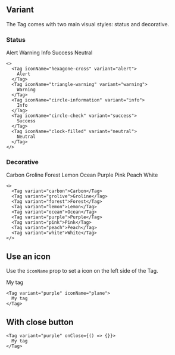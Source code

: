 
## Variant

The Tag comes with two main visual styles: status and decorative.

### Status

<Preview>
  <Tag iconName="hexagone-cross" variant="alert">
    Alert
  </Tag>
  <Tag iconName="triangle-warning" variant="warning">
    Warning
  </Tag>
  <Tag iconName="circle-information" variant="info">
    Info
  </Tag>
  <Tag iconName="circle-check" variant="success">
    Success
  </Tag>
  <Tag iconName="clock-filled" variant="neutral">
    Neutral
  </Tag>
</Preview>

```tsx sandbox
<>
  <Tag iconName="hexagone-cross" variant="alert">
    Alert
  </Tag>
  <Tag iconName="triangle-warning" variant="warning">
    Warning
  </Tag>
  <Tag iconName="circle-information" variant="info">
    Info
  </Tag>
  <Tag iconName="circle-check" variant="success">
    Success
  </Tag>
  <Tag iconName="clock-filled" variant="neutral">
    Neutral
  </Tag>
</>
```

### Decorative

<Preview>
  <Tag variant="carbon">Carbon</Tag>
  <Tag variant="grolive">Groline</Tag>
  <Tag variant="forest">Forest</Tag>
  <Tag variant="lemon">Lemon</Tag>
  <Tag variant="ocean">Ocean</Tag>
  <Tag variant="purple">Purple</Tag>
  <Tag variant="pink">Pink</Tag>
  <Tag variant="peach">Peach</Tag>
  <Tag variant="white">White</Tag>
</Preview>

```tsx sandbox
<>
  <Tag variant="carbon">Carbon</Tag>
  <Tag variant="grolive">Groline</Tag>
  <Tag variant="forest">Forest</Tag>
  <Tag variant="lemon">Lemon</Tag>
  <Tag variant="ocean">Ocean</Tag>
  <Tag variant="purple">Purple</Tag>
  <Tag variant="pink">Pink</Tag>
  <Tag variant="peach">Peach</Tag>
  <Tag variant="white">White</Tag>
</>
```

## Use an icon

Use the `iconName` prop to set a icon on the left side of the Tag.

<Preview>
  <Tag variant="purple" iconName="plane">
    My tag
  </Tag>
</Preview>

```tsx sandbox
<Tag variant="purple" iconName="plane">
  My tag
</Tag>
```

## With close button

<Preview>
  <Demo />
</Preview>

```tsx sandbox
<Tag variant="purple" onClose={() => {}}>
  My tag
</Tag>
```
